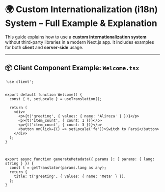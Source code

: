 # 🌍 Custom Internationalization (i18n) System – Full Example & Explanation

This guide explains how to use a **custom internationalization system** without third-party libraries in a modern Next.js app. It includes examples for both **client** and **server-side** usage.

---

## 📦 Client Component Example: `Welcome.tsx`

```tsx
'use client';


export default function Welcome() {
  const { t, setLocale } = useTranslation();

  return (
    <div>
      <p>{t('greeting', { values: { name: 'Alireza' } })}</p>
      <p>{t('item_count', { count: 1 })}</p>
      <p>{t('item_count', { count: 3 })}</p>
      <button onClick={() => setLocale('fa')}>Switch to Farsi</button>
    </div>
  );
}
```


```tsx


export async function generateMetadata({ params }: { params: { lang: string } }) {
  const t = getTranslator(params.lang as any);
  return {
    title: t('greeting', { values: { name: 'Meta' } }),
  };
}

```